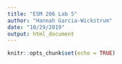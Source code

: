 ```yaml
---
title: "ESM 206 Lab 5"
author: "Hannah Garcia-Wickstrum"
date: "10/29/2019"
output: html_document
---
```


```r
knitr::opts_chunk$set(echo = TRUE)
```

